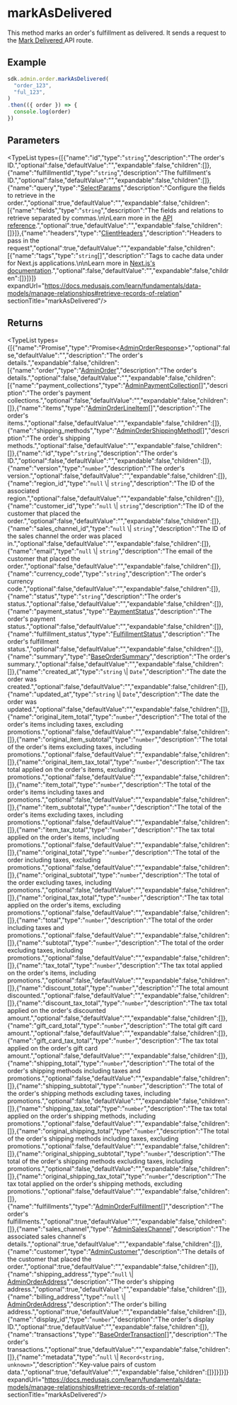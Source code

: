 
# markAsDelivered

This method marks an order's fulfillment as delivered. It sends a request to the
[Mark Delivered ](https://docs.medusajs.com/api/admin#orders\_postordersidfulfillmentsfulfillment\_idmarkasdelivered)
API route.

## Example

```ts
sdk.admin.order.markAsDelivered(
  "order_123",
  "ful_123",
)
.then(({ order }) => {
  console.log(order)
})
```

## Parameters

<TypeList types={[{"name":"id","type":"`string`","description":"The order's ID.","optional":false,"defaultValue":"","expandable":false,"children":[]},{"name":"fulfillmentId","type":"`string`","description":"The fulfillment's ID.","optional":false,"defaultValue":"","expandable":false,"children":[]},{"name":"query","type":"[SelectParams](../../../../../types/HttpTypes/interfaces/types.HttpTypes.SelectParams/page.mdx)","description":"Configure the fields to retrieve in the order.","optional":true,"defaultValue":"","expandable":false,"children":[{"name":"fields","type":"`string`","description":"The fields and relations to retrieve separated by commas.\n\nLearn more in the [API reference](https://docs.medusajs.com/api/store#select-fields-and-relations).","optional":true,"defaultValue":"","expandable":false,"children":[]}]},{"name":"headers","type":"[ClientHeaders](../../../types/js_sdk.admin.ClientHeaders/page.mdx)","description":"Headers to pass in the request","optional":true,"defaultValue":"","expandable":false,"children":[{"name":"tags","type":"`string`[]","description":"Tags to cache data under for Next.js applications.\n\nLearn more in [Next.js's documentation](https://nextjs.org/docs/app/building-your-application/caching#fetch-optionsnexttags-and-revalidatetag).","optional":false,"defaultValue":"","expandable":false,"children":[]}]}]} expandUrl="https://docs.medusajs.com/learn/fundamentals/data-models/manage-relationships#retrieve-records-of-relation" sectionTitle="markAsDelivered"/>

## Returns

<TypeList types={[{"name":"Promise","type":"Promise&#60;[AdminOrderResponse](../../../../../types/HttpTypes/interfaces/types.HttpTypes.AdminOrderResponse/page.mdx)&#62;","optional":false,"defaultValue":"","description":"The order's details.","expandable":false,"children":[{"name":"order","type":"[AdminOrder](../../../../../types/HttpTypes/interfaces/types.HttpTypes.AdminOrder/page.mdx)","description":"The order's details.","optional":false,"defaultValue":"","expandable":false,"children":[{"name":"payment_collections","type":"[AdminPaymentCollection](../../../../../types/HttpTypes/interfaces/types.HttpTypes.AdminPaymentCollection/page.mdx)[]","description":"The order's payment collections.","optional":false,"defaultValue":"","expandable":false,"children":[]},{"name":"items","type":"[AdminOrderLineItem](../../../../../types/HttpTypes/interfaces/types.HttpTypes.AdminOrderLineItem/page.mdx)[]","description":"The order's items.","optional":false,"defaultValue":"","expandable":false,"children":[]},{"name":"shipping_methods","type":"[AdminOrderShippingMethod](../../../../../types/HttpTypes/interfaces/types.HttpTypes.AdminOrderShippingMethod/page.mdx)[]","description":"The order's shipping methods.","optional":false,"defaultValue":"","expandable":false,"children":[]},{"name":"id","type":"`string`","description":"The order's ID.","optional":false,"defaultValue":"","expandable":false,"children":[]},{"name":"version","type":"`number`","description":"The order's version.","optional":false,"defaultValue":"","expandable":false,"children":[]},{"name":"region_id","type":"`null` \\| `string`","description":"The ID of the associated region.","optional":false,"defaultValue":"","expandable":false,"children":[]},{"name":"customer_id","type":"`null` \\| `string`","description":"The ID of the customer that placed the order.","optional":false,"defaultValue":"","expandable":false,"children":[]},{"name":"sales_channel_id","type":"`null` \\| `string`","description":"The ID of the sales channel the order was placed in.","optional":false,"defaultValue":"","expandable":false,"children":[]},{"name":"email","type":"`null` \\| `string`","description":"The email of the customer that placed the order.","optional":false,"defaultValue":"","expandable":false,"children":[]},{"name":"currency_code","type":"`string`","description":"The order's currency code.","optional":false,"defaultValue":"","expandable":false,"children":[]},{"name":"status","type":"`string`","description":"The order's status.","optional":false,"defaultValue":"","expandable":false,"children":[]},{"name":"payment_status","type":"[PaymentStatus](../../../../../types/types/types.PaymentStatus/page.mdx)","description":"The order's payment status.","optional":false,"defaultValue":"","expandable":false,"children":[]},{"name":"fulfillment_status","type":"[FulfillmentStatus](../../../../../types/types/types.FulfillmentStatus/page.mdx)","description":"The order's fulfillment status.","optional":false,"defaultValue":"","expandable":false,"children":[]},{"name":"summary","type":"[BaseOrderSummary](../../../../../types/interfaces/types.BaseOrderSummary/page.mdx)","description":"The order's summary.","optional":false,"defaultValue":"","expandable":false,"children":[]},{"name":"created_at","type":"`string` \\| `Date`","description":"The date the order was created.","optional":false,"defaultValue":"","expandable":false,"children":[]},{"name":"updated_at","type":"`string` \\| `Date`","description":"The date the order was updated.","optional":false,"defaultValue":"","expandable":false,"children":[]},{"name":"original_item_total","type":"`number`","description":"The total of the order's items including taxes, excluding promotions.","optional":false,"defaultValue":"","expandable":false,"children":[]},{"name":"original_item_subtotal","type":"`number`","description":"The total of the order's items excluding taxes, including promotions.","optional":false,"defaultValue":"","expandable":false,"children":[]},{"name":"original_item_tax_total","type":"`number`","description":"The tax total applied on the order's items, excluding promotions.","optional":false,"defaultValue":"","expandable":false,"children":[]},{"name":"item_total","type":"`number`","description":"The total of the order's items including taxes and promotions.","optional":false,"defaultValue":"","expandable":false,"children":[]},{"name":"item_subtotal","type":"`number`","description":"The total of the order's items excluding taxes, including promotions.","optional":false,"defaultValue":"","expandable":false,"children":[]},{"name":"item_tax_total","type":"`number`","description":"The tax total applied on the order's items, including promotions.","optional":false,"defaultValue":"","expandable":false,"children":[]},{"name":"original_total","type":"`number`","description":"The total of the order including taxes, excluding promotions.","optional":false,"defaultValue":"","expandable":false,"children":[]},{"name":"original_subtotal","type":"`number`","description":"The total of the order excluding taxes, including promotions.","optional":false,"defaultValue":"","expandable":false,"children":[]},{"name":"original_tax_total","type":"`number`","description":"The tax total applied on the order's items, excluding promotions.","optional":false,"defaultValue":"","expandable":false,"children":[]},{"name":"total","type":"`number`","description":"The total of the order including taxes and promotions.","optional":false,"defaultValue":"","expandable":false,"children":[]},{"name":"subtotal","type":"`number`","description":"The total of the order excluding taxes, including promotions.","optional":false,"defaultValue":"","expandable":false,"children":[]},{"name":"tax_total","type":"`number`","description":"The tax total applied on the order's items, including promotions.","optional":false,"defaultValue":"","expandable":false,"children":[]},{"name":"discount_total","type":"`number`","description":"The total amount discounted.","optional":false,"defaultValue":"","expandable":false,"children":[]},{"name":"discount_tax_total","type":"`number`","description":"The tax total applied on the order's discounted amount.","optional":false,"defaultValue":"","expandable":false,"children":[]},{"name":"gift_card_total","type":"`number`","description":"The total gift card amount.","optional":false,"defaultValue":"","expandable":false,"children":[]},{"name":"gift_card_tax_total","type":"`number`","description":"The tax total applied on the order's gift card amount.","optional":false,"defaultValue":"","expandable":false,"children":[]},{"name":"shipping_total","type":"`number`","description":"The total of the order's shipping methods including taxes and promotions.","optional":false,"defaultValue":"","expandable":false,"children":[]},{"name":"shipping_subtotal","type":"`number`","description":"The total of the order's shipping methods excluding taxes, including promotions.","optional":false,"defaultValue":"","expandable":false,"children":[]},{"name":"shipping_tax_total","type":"`number`","description":"The tax total applied on the order's shipping methods, including promotions.","optional":false,"defaultValue":"","expandable":false,"children":[]},{"name":"original_shipping_total","type":"`number`","description":"The total of the order's shipping methods including taxes, excluding promotions.","optional":false,"defaultValue":"","expandable":false,"children":[]},{"name":"original_shipping_subtotal","type":"`number`","description":"The total of the order's shipping methods excluding taxes, including promotions.","optional":false,"defaultValue":"","expandable":false,"children":[]},{"name":"original_shipping_tax_total","type":"`number`","description":"The tax total applied on the order's shipping methods, excluding promotions.","optional":false,"defaultValue":"","expandable":false,"children":[]},{"name":"fulfillments","type":"[AdminOrderFulfillment](../../../../../types/HttpTypes/interfaces/types.HttpTypes.AdminOrderFulfillment/page.mdx)[]","description":"The order's fulfillments.","optional":true,"defaultValue":"","expandable":false,"children":[]},{"name":"sales_channel","type":"[AdminSalesChannel](../../../../../types/HttpTypes/interfaces/types.HttpTypes.AdminSalesChannel/page.mdx)","description":"The associated sales channel's details.","optional":true,"defaultValue":"","expandable":false,"children":[]},{"name":"customer","type":"[AdminCustomer](../../../../../types/HttpTypes/interfaces/types.HttpTypes.AdminCustomer/page.mdx)","description":"The details of the customer that placed the order.","optional":true,"defaultValue":"","expandable":false,"children":[]},{"name":"shipping_address","type":"`null` \\| [AdminOrderAddress](../../../../../types/HttpTypes/interfaces/types.HttpTypes.AdminOrderAddress/page.mdx)","description":"The order's shipping address.","optional":true,"defaultValue":"","expandable":false,"children":[]},{"name":"billing_address","type":"`null` \\| [AdminOrderAddress](../../../../../types/HttpTypes/interfaces/types.HttpTypes.AdminOrderAddress/page.mdx)","description":"The order's billing address.","optional":true,"defaultValue":"","expandable":false,"children":[]},{"name":"display_id","type":"`number`","description":"The order's display ID.","optional":true,"defaultValue":"","expandable":false,"children":[]},{"name":"transactions","type":"[BaseOrderTransaction](../../../../../types/interfaces/types.BaseOrderTransaction/page.mdx)[]","description":"The order's transactions.","optional":true,"defaultValue":"","expandable":false,"children":[]},{"name":"metadata","type":"`null` \\| `Record<string, unknown>`","description":"Key-value pairs of custom data.","optional":true,"defaultValue":"","expandable":false,"children":[]}]}]}]} expandUrl="https://docs.medusajs.com/learn/fundamentals/data-models/manage-relationships#retrieve-records-of-relation" sectionTitle="markAsDelivered"/>
